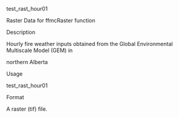 
test_rast_hour01 


 
Raster Data for ffmcRaster function 


 
Description 


 
Hourly fire weather inputs obtained from the Global Environmental Multiscale Model (GEM) in 


 
northern Alberta 


 
Usage 


 
test_rast_hour01 


 
Format 


 
A raster (tif) file. 
